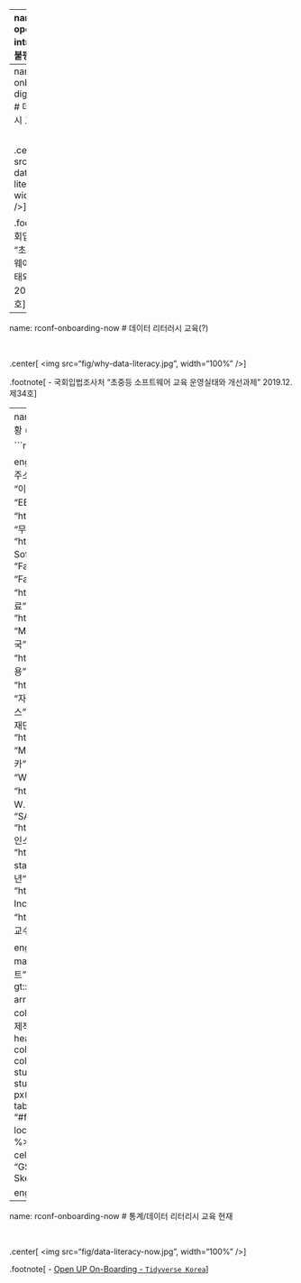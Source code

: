 
---
name: openstat-intro
# 디지털 불평등

.center[
<img src="fig/openstat-background.jpg", width="100%" />
]


.footnote[
- [국산 오픈 통계 패키지 - 초중등 교육용 통계 패키지](https://docs.google.com/presentation/d/1v5gu8pTHMcRUei8II4eGB5367fGRZJlRzML9v0U9QdE/)
]

---
name: rconf-onboarding-digital-divide
# 데이터 리터러시 교육(?)

<br>

.center[
<img src="fig/why-data-literacy.jpg", width="100%" />
]


.footnote[
- 국회입법조사처 "초중등 소프트웨어 교육 운영실태와 개선과제" 2019.12. 제34호
]

---
name: rconf-onboarding-now
# 데이터 리터러시 교육(?)

<br>

.center[
<img src="fig/why-data-literacy.jpg", width="100%" />
]


.footnote[
- 국회입법조사처 "초중등 소프트웨어 교육 운영실태와 개선과제" 2019.12. 제34호
]

---
name: rconf-onboarding-stat
# 통계/수학 SW 현황 (R사용자회, 2021)


```r
library(tidyverse)
library(gt)

eng_tbl <- tribble(~"구분", ~"국적", ~"명칭", ~"웹주소", ~"제작사", ~"가격", ~"비고",
                  "통계", "한국", "이지통계", "https://ebsmath.co.kr/easyTong", "EBS MATH", "무료", "",
                  "통계",  "한국", "통그라미", "https://tong.kostat.go.kr/", "통계청, 통계교육원", "무료", "",
                  "수학", "외국", "GrafEq", "http://www.peda.com/", "Pedagouery Software Inc", "상용", "",
                  "수학",  "외국", "Fathom", "https://www.fathomhq.com/", "Fathom", "상용", "",
                  "수학",  "외국",  "지오지브라", "https://www.geogebra.org/", "GeoGebra", "무료", "",
                  "수학",  "외국",  "GSP5", "https://www.dynamicgeometry.com/", "McGraw-Hill", "상용", "단종 2019",
                  "수학",  "외국",  "Cabri Geometry", "https://www.cabri.com/en/", "Cabrilog", "상용", "유럽",
                  "수학",  "외국",  "Desmos", "https://www.desmos.com/", "Desmos", "상용", "자바스크립트, 스타트업",
                  "수학",  "한국", "알지오매스", "https://www.algeomath.kr/", "한국과학창의재단", "무료",  "",
                  "수학",  "외국",  "메이플", "https://www.maplesoft.com/products/maple/", "MapleSoft", "상용",  "",
                  "수학",  "외국",  "매스매티카", "https://www.wolfram.com/mathematica/", "Wolfram", "상용", "",
                  "수학",  "외국",  "Octave", "https://www.gnu.org/software/octave/", "존 W. 이튼", "무료", "GNU GPL",
                  "통계", "외국", "SAS", "https://www.sas.com/ko_kr/home.html", "SAS 인스티튜트", "상용", "",
                  "통계", "외국", "IBM SPSS", "https://www.ibm.com/products/spss-statistics", "SPSS Inc.", "상용", "IBM 인수 2009년",
                  "통계", "미국", "Minitab", "https://www.minitab.com/ko-kr/", "Minitab, Inc.", "상용", "",
                  "통계", "한국", "eStat", "http://estat.me/", "이정진", "무료", "숭실대 이정진 교수 제작")

eng_tbl_gt <- eng_tbl %>% 
  mutate(
    웹주소 = map(웹주소, ~ htmltools::a(href = .x, "웹사이트")),
    웹주소 = map(웹주소, ~ gt::html(as.character(.x)))) %>% 
  arrange(desc(구분)) %>% 
  gt() %>% 
    cols_align(
      align = "center",
      columns = c(명칭, 제작사)
  ) %>% 
  tab_options(
    heading.background.color = "#756bb1",
    column_labels.background.color = "#bcbddc",
    column_labels.font.weight = "bold",
    stub.background.color = "#bcbddc",
    stub.font.weight = "bold",
    table.font.size = px(15L),
    data_row.padding = px(0)
  ) %>% 
  tab_style(
    style = list(
      cell_fill(color = "#f5cb42"),
      cell_text(weight = "bold")
      ),
    locations = cells_body(
      rows = 구분 == '통계')
  ) %>% 
  tab_footnote(
    locations = cells_body(columns = 명칭, rows = 명칭 == "GSP5"),
    footnote = md("GSP5: Geometer’s Sketchpad")
  )

eng_tbl_gt
```


---
name: rconf-onboarding-now
# 통계/데이터 리터리시 교육 현재

<br>

.center[
<img src="fig/data-literacy-now.jpg", width="100%" />
]

.footnote[
- [Open UP On-Boarding - `Tidyverse Korea`](https://r2bit.com/onboard/tong.html)
]
